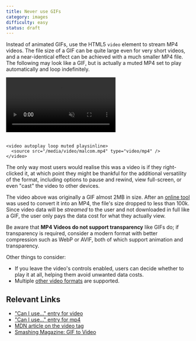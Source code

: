 ```yaml
---
title: Never use GIFs
category: images
difficulty: easy
status: draft
---
```


Instead of animated GIFs, use the HTML5 `video` element to stream MP4 videos. The file size of a GIF can be quite large even for very short videos, and a near-identical effect can be achieved with a much smaller MP4 file. The following may look like a GIF, but is actually a muted MP4 set to play automatically and loop indefinitely.

<div className="text-center">
  <video autoPlay loop muted playsInline className="inline-block mt-5">
    <source src="/media/video/malcom.mp4" type="video/mp4" />
  </video>
</div>
<br />

```
<video autoplay loop muted playsinline>
  <source src="/media/video/malcom.mp4" type="video/mp4" />
</video>
```

The only way most users would realise this was a video is if they right-clicked it, at which point they might be thankful for the additional versatility of the format, including options to pause and rewind, view full-screen, or even "cast" the video to other devices.

The video above was originally a GIF almost 2MB in size. After an [online tool](https://cloudconvert.com/gif-to-mp4) was used to convert it into an MP4, the file's size dropped to less than 100k. Since video data will be _streamed_ to the user and not downloaded in full like a GIF, the user only pays the data cost for what they actually view.

Be aware that **MP4 Videos do not support transparency** like GIFs do; if transparency is required, consider a modern format with better compression such as WebP or AVIF, both of which support animation and transparency.

Other things to consider:

- If you leave the video's controls enabled, users can decide whether to play it at all, helping them avoid unwanted data costs.
- Multiple [other video formats](https://en.wikipedia.org/wiki/HTML5_video#Supported_video_and_audio_formats) are supported.

## Relevant Links

- ["Can I use..." entry for video](https://caniuse.com/video)
- ["Can I use..." entry for mp4](https://caniuse.com/mpeg4)
- [MDN article on the video tag](https://developer.mozilla.org/en-US/docs/Web/HTML/Element/video)
- [Smashing Magazine: GIF to Video](https://www.smashingmagazine.com/2018/11/gif-to-video/)
